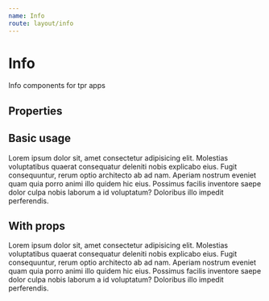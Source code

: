 ```yaml
---
name: Info
route: layout/info
---
```



# Info

Info components for tpr apps

## Properties

<Props of={Info} />

## Basic usage

<Playground>
	<Info title="Hello World">
		Lorem ipsum dolor sit, amet consectetur adipisicing elit. Molestias voluptatibus quaerat consequatur deleniti nobis
		explicabo eius. Fugit consequuntur, rerum optio architecto ab ad nam. Aperiam nostrum eveniet quam quia porro animi
		illo quidem hic eius. Possimus facilis inventore saepe dolor culpa nobis laborum a id voluptatum? Doloribus illo
		impedit perferendis.
	</Info>
</Playground>

## With props

<Playground>
	<Info title="Hello World" important="Important Information!">
		Lorem ipsum dolor sit, amet consectetur adipisicing elit. Molestias voluptatibus quaerat consequatur deleniti nobis
		explicabo eius. Fugit consequuntur, rerum optio architecto ab ad nam. Aperiam nostrum eveniet quam quia porro animi
		illo quidem hic eius. Possimus facilis inventore saepe dolor culpa nobis laborum a id voluptatum? Doloribus illo
		impedit perferendis.
	</Info>
</Playground>
